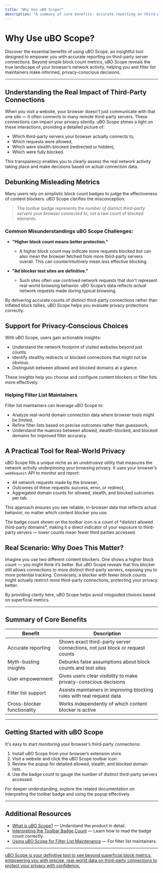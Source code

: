 ```yaml
---
title: "Why Use uBO Scope?"
description: "A summary of core benefits: accurate reporting on third-party server connections, debunking misleading block count metrics, and supporting users and filter list maintainers in making privacy-conscious choices."
---
```


# Why Use uBO Scope?

Discover the essential benefits of using uBO Scope, an insightful tool designed to empower you with accurate reporting on third-party server connections. Beyond simple block count metrics, uBO Scope reveals the true landscape of your browser’s network activity, helping you and filter list maintainers make informed, privacy-conscious decisions.

---

## Understanding the Real Impact of Third-Party Connections

When you visit a website, your browser doesn't just communicate with that one site — it often connects to many remote third-party servers. These connections can impact your privacy silently. uBO Scope shines a light on these interactions, providing a detailed picture of:

- Which third-party servers your browser actually connects to,
- Which requests were allowed,
- Which were stealth-blocked (redirected or hidden),
- Which were fully blocked.

This transparency enables you to clearly assess the real network activity taking place and make decisions based on actual connection data.

## Debunking Misleading Metrics

Many users rely on simplistic block count badges to judge the effectiveness of content blockers. uBO Scope clarifies the misconception:

> The toolbar badge represents the *number of distinct third-party servers your browser connected to*, not a raw count of blocked elements.

### Common Misunderstandings uBO Scope Challenges:

- **"Higher block count means better protection."**
  - A higher block count may indicate more requests blocked *but* can also mean the browser fetched from more third-party servers overall. This can counterintuitively mean *less* effective blocking.

- **"Ad blocker test sites are definitive."**
  - Such sites often use contrived network requests that don't represent real-world browsing behavior. uBO Scope’s data reflects *actual* network requests made during typical browsing.

By delivering accurate counts of distinct third-party connections rather than inflated block tallies, uBO Scope helps you evaluate privacy protections correctly.

## Support for Privacy-Conscious Choices

With uBO Scope, users gain actionable insights:

- Understand the network footprint of visited websites beyond just counts.
- Identify stealthy redirects or blocked connections that might not be obvious.
- Distinguish between allowed and blocked domains at a glance.

These insights help you choose and configure content blockers or filter lists more effectively.

### Helping Filter List Maintainers

Filter list maintainers can leverage uBO Scope to:

- Analyze real-world domain connection data where browser tools might be limited,
- Refine filter lists based on precise outcomes rather than guesswork,
- Understand the nuances between allowed, stealth-blocked, and blocked domains for improved filter accuracy.

## A Practical Tool for Real-World Privacy

uBO Scope fills a unique niche as an unobtrusive utility that measures the network activity underpinning your browsing privacy. It uses your browser’s `webRequest` API to monitor and report:

- All network requests made by the browser,
- Outcomes of these requests: success, error, or redirect,
- Aggregated domain counts for allowed, stealth, and blocked outcomes per tab.

This approach ensures you see reliable, in-browser data that reflects actual behavior, no matter which content blocker you use.

<div>
The badge count shown on the toolbar icon is a count of *distinct allowed third-party domains*, making it a direct indicator of your exposure to third-party servers — lower counts mean fewer third parties accessed.
</div>

## Real Scenario: Why Does This Matter?

Imagine you use two different content blockers. One shows a higher block count — you might think it’s better. But uBO Scope reveals that this blocker still allows connections to more distinct third-party servers, exposing you to more potential tracking. Conversely, a blocker with fewer block counts might actually restrict more third-party connections, protecting your privacy better.

By providing clarity here, uBO Scope helps avoid misguided choices based on superficial metrics.

---

## Summary of Core Benefits

| Benefit                               | Description                                                                |
|-------------------------------------|----------------------------------------------------------------------------|
| Accurate reporting                  | Shows exact third-party server connections, not just block or request counts |
| Myth-busting insights               | Debunks false assumptions about block counts and test sites                 |
| User empowerment                   | Gives users clear visibility to make privacy-conscious decisions             |
| Filter list support                | Assists maintainers in improving blocking rules with real request data      |
| Cross-blocker functionality         | Works independently of which content blocker is active                      |

---

## Getting Started with uBO Scope

It's easy to start monitoring your browser’s third-party connections:

1. Install uBO Scope from your browser’s extension store.
2. Visit a website and click the uBO Scope toolbar icon.
3. Review the popup for detailed allowed, stealth, and blocked domain lists.
4. Use the badge count to gauge the number of distinct third-party servers accessed.

For deeper understanding, explore the related documentation on interpreting the toolbar badge and using the popup effectively.

---

## Additional Resources

- [What is uBO Scope?](/overview/introduction-product-value/what-is-ubo-scope) — Understand the product in detail.
- [Interpreting the Toolbar Badge Count](/overview/quickstart-feature-tour/interpreting-badge-count) — Learn how to read the badge count correctly.
- [Using uBO Scope for Filter List Maintenance](/guides/advanced-use-analysis/using-ubo-scope-for-filter-maintenance) — For filter list maintainers.

---

<u>uBO Scope is your definitive tool to see beyond superficial block metrics, empowering you with precise, real-world data on third-party connections to protect your privacy with confidence.</u>